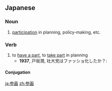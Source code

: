 ==Japanese==
{{ja-kanjitab|さん|かく|yomi=o}}

===Noun===
{{ja-noun|さんかく|kyu=參畫}}

# [[participation]] in planning, policy-making, etc.

===Verb===
{{ja-verb-suru|さんかく|kyu=參畫}}

# to [[have a part]], to [[take part]] in planning
#* '''1937''', 戸坂潤, 社大党はファッショ化したか？:
#*: {{ja-usex|その原則の下に、大いに政府の政策の内部に積極的に'''参画'''することが望ましい。|その げんそく の した に、 おおい に せいふ の せいさく の ないぶ に せっきょくてき に '''さんかく''' する こと が のぞまし.い。|According to this principle, they should be heavily and actively involved in the internals of government policy-making.}}

====Conjugation====
{{ja-suru|さんかく}}

[[ja:参画]]
[[zh:参画]]